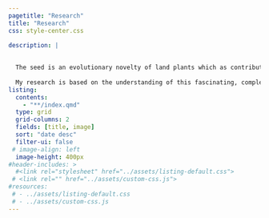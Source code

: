 ```yaml
---
pagetitle: "Research"
title: "Research"
css: style-center.css

description: | 
 
  
  The seed is an evolutionary novelty of land plants which as contributed to improve plant fitness. Consequently, seed plants, the most abundant plant lineage on earth constitute a turning point in land plant evolution. 
  
  My research is based on the understanding of this fascinating, complex and diverse structure. And so far, I have two main areas of research:
listing: 
  contents:
    - "**/index.qmd"
  type: grid
  grid-columns: 2
  fields: [title, image]
  sort: "date desc"
  filter-ui: false
 # image-align: left
  image-height: 400px
#header-includes: >
  #<link rel="stylesheet" href="../assets/listing-default.css">
 # <link rel="" href="../assets/custom-css.js"> 
#resources:
 # - ../assets/listing-default.css
 # - ../assets/custom-css.js
---
```

